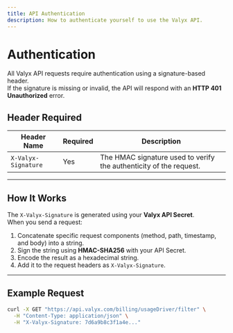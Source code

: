 ```yaml
---
title: API Authentication
description: How to authenticate yourself to use the Valyx API.
---
```


# Authentication

All Valyx API requests require authentication using a signature-based header.  
If the signature is missing or invalid, the API will respond with an **HTTP 401 Unauthorized** error.

## Header Required

| Header Name         | Required | Description |
| ------------------- | -------- | ----------- |
| `X-Valyx-Signature` | Yes      | The HMAC signature used to verify the authenticity of the request. |

---

## How It Works

The `X-Valyx-Signature` is generated using your **Valyx API Secret**.  
When you send a request:

1. Concatenate specific request components (method, path, timestamp, and body) into a string.
2. Sign the string using **HMAC-SHA256** with your API Secret.
3. Encode the result as a hexadecimal string.
4. Add it to the request headers as `X-Valyx-Signature`.

---

## Example Request

```bash
curl -X GET "https://api.valyx.com/billing/usageDriver/filter" \
  -H "Content-Type: application/json" \
  -H "X-Valyx-Signature: 7d6a9b8c3f1a4e..." 
```

